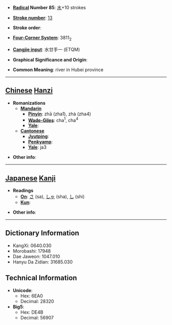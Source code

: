 * '''[[Wiktionary:Chinese radical index| Radical]] Number 85''': [[Wiktionary:Chinese radical index 水|水]]+10 strokes

* '''[[Wiktionary:Chinese total strokes index|Stroke number]]''': [[Wiktionary:Chinese total strokes index 13|13]]

* '''Stroke order''': 

* '''[[Wiktionary:Chinese four corner index|Four-Corner System]]''': 3811<sub>2</sub>

* '''[[Wiktionary:Chinese Cangjie index|Cangjie input]]''': 水廿手一 (ETQM)

* '''Graphical Significance and Origin''': 

* '''Common Meaning''': river in Hubei province

----

== [[Chinese]] [[Hanzi]] ==

* '''Romanizations'''
** '''[[Mandarin]]'''
*** '''[[Pinyin]]''': zhā (zha1), zhà (zha4)
*** '''[[Wade-Giles]]''': cha<sup>1</sup>, cha<sup>4</sup>
*** '''[[Yale]]''': 
** '''[[Cantonese]]'''
*** '''[[Jyutping]]''':
*** '''[[Penkyamp]]''': 
*** '''[[Yale]]''': ja3

* '''Other info''': 

----

== [[Japanese]] [[Kanji]] ==

* '''Readings'''
** '''[[On]]''': [[さ]] (sa), [[しゃ]] (sha), [[し]] (shi)
** '''[[Kun]]''': 

* '''Other info''':  

----

== Dictionary Information ==

* KangXi: 0640.030
* Morobashi: 17948
* Dae Jaweon: 1047.010
* Hanyu Da Zidian: 31685.030

== Technical Information ==

* '''Unicode''':
** Hex: 6EA0
** Decimal: 28320
* '''Big5''':
** Hex: DE4B
** Decimal: 56907
